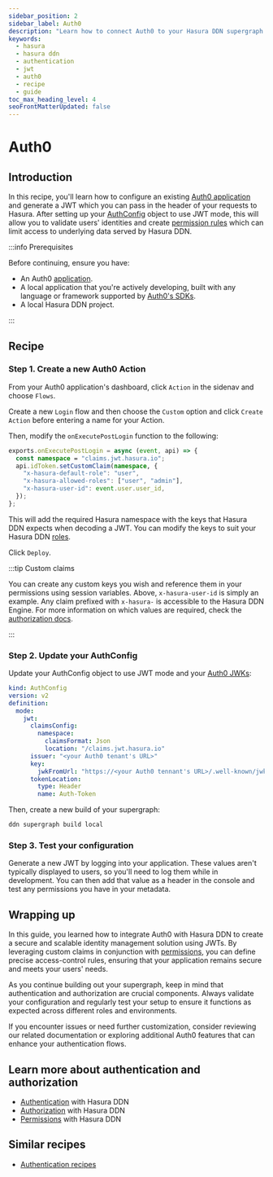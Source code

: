 ```yaml
---
sidebar_position: 2
sidebar_label: Auth0
description: "Learn how to connect Auth0 to your Hasura DDN supergraph."
keywords:
  - hasura
  - hasura ddn
  - authentication
  - jwt
  - auth0
  - recipe
  - guide
toc_max_heading_level: 4
seoFrontMatterUpdated: false
---
```


# Auth0

## Introduction

In this recipe, you'll learn how to configure an existing [Auth0 application](https://auth0.com) and generate a JWT
which you can pass in the header of your requests to Hasura. After setting up your
[AuthConfig](/supergraph-modeling/auth-config.mdx) object to use JWT mode, this will allow you to validate users'
identities and create [permission rules](/supergraph-modeling/permissions.mdx) which can limit access to underlying data
served by Hasura DDN.

:::info Prerequisites

Before continuing, ensure you have:

- An Auth0 [application](https://manage.auth0.com/dashboard).
- A local application that you're actively developing, built with any language or framework supported by
  [Auth0's SDKs](https://auth0.com/docs/libraries).
- A local Hasura DDN project.

:::

## Recipe

### Step 1. Create a new Auth0 Action

From your Auth0 application's dashboard, click `Action` in the sidenav and choose `Flows`.

Create a new `Login` flow and then choose the `Custom` option and click `Create Action` before entering a name for your
Action.

Then, modify the `onExecutePostLogin` function to the following:

```typescript
exports.onExecutePostLogin = async (event, api) => {
  const namespace = "claims.jwt.hasura.io";
  api.idToken.setCustomClaim(namespace, {
    "x-hasura-default-role": "user",
    "x-hasura-allowed-roles": ["user", "admin"],
    "x-hasura-user-id": event.user.user_id,
  });
};
```

This will add the required Hasura namespace with the keys that Hasura DDN expects when decoding a JWT. You can modify
the keys to suit your Hasura DDN [roles](/supergraph-modeling/permissions.mdx#typepermissions).

Click `Deploy`.

:::tip Custom claims

You can create any custom keys you wish and reference them in your permissions using session variables. Above,
`x-hasura-user-id` is simply an example. Any claim prefixed with `x-hasura-` is accessible to the Hasura DDN Engine. For more information on which values are required, check the
[authorization docs](/auth/authentication/jwt/setup.mdx#step-2-create-the-claims).

:::

### Step 2. Update your AuthConfig

Update your AuthConfig object to use JWT mode and your
[Auth0 JWKs](https://auth0.com/docs/secure/tokens/json-web-tokens/json-web-key-sets):

```yaml
kind: AuthConfig
version: v2
definition:
  mode:
    jwt:
      claimsConfig:
        namespace:
          claimsFormat: Json
          location: "/claims.jwt.hasura.io"
      issuer: "<your Auth0 tenant's URL>"
      key:
        jwkFromUrl: "https://<your Auth0 tennant's URL>/.well-known/jwks.json"
      tokenLocation:
        type: Header
        name: Auth-Token
```

Then, create a new build of your supergraph:

```sh
ddn supergraph build local
```

### Step 3. Test your configuration

Generate a new JWT by logging into your application. These values aren't typically displayed to users, so you'll need to
log them while in development. You can then add that value as a header in the console and test any permissions you have
in your metadata.

## Wrapping up

In this guide, you learned how to integrate Auth0 with Hasura DDN to create a secure and scalable identity management
solution using JWTs. By leveraging custom claims in conjunction with
[permissions](/supergraph-modeling/permissions.mdx), you can define precise access-control rules, ensuring that your
application remains secure and meets your users' needs.

As you continue building out your supergraph, keep in mind that authentication and authorization are crucial components.
Always validate your configuration and regularly test your setup to ensure it functions as expected across different
roles and environments.

If you encounter issues or need further customization, consider reviewing our related documentation or exploring
additional Auth0 features that can enhance your authentication flows.

## Learn more about authentication and authorization

- [Authentication](/auth/authentication/index.mdx) with Hasura DDN
- [Authorization](/auth/authorization/index.mdx) with Hasura DDN
- [Permissions](/supergraph-modeling/permissions.mdx) with Hasura DDN

## Similar recipes

- [Authentication recipes](/recipes/authentication/index.mdx)
